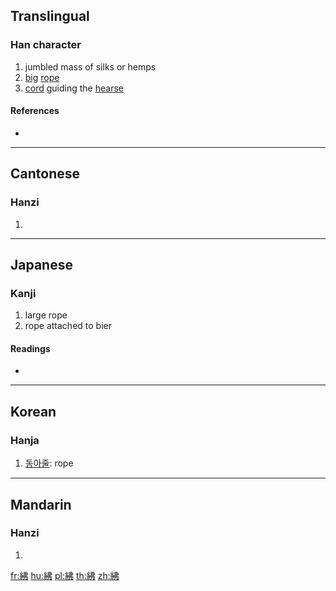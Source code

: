 {{character info/new}}
{{also|绋}}
==Translingual==

===Han character===
{{Han char|rn=120|rad=糸|as=05|sn=11|four=25927|canj=VFLLN}}

# jumbled mass of silks or hemps
# [[big]] [[rope]]
# [[cord]] guiding the [[hearse]]

====References====
* {{Han ref|kx=0920.200|dkj=27364|dj=1353.010|hdz=53386.090|uh=7D3C|ud=32060|bh=B2D1|bd=45777}}

----

==Cantonese==

===Hanzi===
{{yue-hanzi|jyut=fat1|y=fat1|sim=绋}}

# {{defn|lang=yue|sort=糸05}}

----

==Japanese==

===Kanji===
{{ja-kanji|grade=|rs=糸05}}

# large rope
# rope attached to bier

====Readings====
* {{ja-readings|on=[[ふつ]] (futsu), [[ふち]] (fuchi), [[ひ]] (hi)|kun=[[つな]] (tsuna)}}

----

==Korean==

===Hanja===
{{ko-hanja|hangeul=불|rv=bul|mr=pul}}

# [[동아줄]]: rope

----

==Mandarin==

===Hanzi===
{{cmn-hanzi|sim=绋|pin=[[fú]] ([[fu2]])|wg=fu<sup>2</sup>}}

# {{defn|lang=cmn|sort=糸05}}

[[fr:紼]]
[[hu:紼]]
[[pl:紼]]
[[th:紼]]
[[zh:紼]]